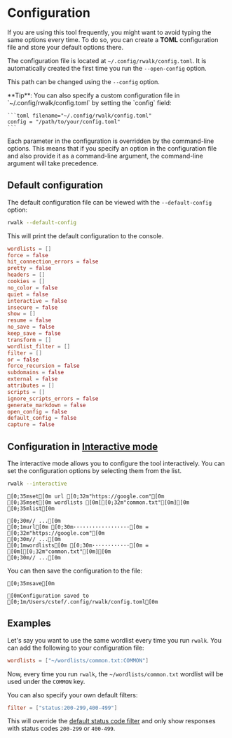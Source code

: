 
# Configuration

If you are using this tool frequently, you might want to avoid typing the same options every time. 
To do so, you can create a **TOML** configuration file and store your default options there.

The configuration file is located at `~/.config/rwalk/config.toml`. It is automatically created the first time you run the `--open-config` option.

This path can be changed using the `--config` option.

<Callout>
    **Tip**: You can also specify a custom configuration file in `~/.config/rwalk/config.toml` by setting the `config` field:

    ```toml filename="~/.config/rwalk/config.toml"
    config = "/path/to/your/config.toml"
    ```
</Callout>

Each parameter in the configuration is overridden by the command-line options. This means that if you specify an option in the configuration file and also provide it as a command-line argument, the command-line argument will take precedence.

## Default configuration

The default configuration file can be viewed with the `--default-config` option:

```bash copy
rwalk --default-config
```

This will print the default configuration to the console.

```toml filename="~/.config/rwalk/config.toml" copy
wordlists = []
force = false
hit_connection_errors = false
pretty = false
headers = []
cookies = []
no_color = false
quiet = false
interactive = false
insecure = false
show = []
resume = false
no_save = false
keep_save = false
transform = []
wordlist_filter = []
filter = []
or = false
force_recursion = false
subdomains = false
external = false
attributes = []
scripts = []
ignore_scripts_errors = false
generate_markdown = false
open_config = false
default_config = false
capture = false
```

## Configuration in [Interactive mode](interactive.mdx)

The interactive mode allows you to configure the tool interactively. You can set the configuration options by selecting them from the list.

```bash copy
rwalk --interactive
```

```ansi copy
[0;35mset[0m url [0;32m"https://google.com"[0m
[0;35mset[0m wordlists [0m[[0;32m"common.txt"[0m][0m
[0;35mlist[0m
```

```ansi
[0;30m// ...[0m
[0;1murl[0m [0;30m··················[0m = [0;32m"https://google.com"[0m
[0;30m// ...[0m
[0;1mwordlists[0m [0;30m············[0m = [0m[[0;32m"common.txt"[0m][0m
[0;30m// ...[0m
```

You can then save the configuration to the file:

```ansi copy
[0;35msave[0m
```

```ansi
[0mConfiguration saved to [0;1m/Users/cstef/.config/rwalk/config.toml[0m
```

## Examples

Let's say you want to use the same wordlist every time you run `rwalk`. You can add the following to your configuration file:

```toml filename="~/.config/rwalk/config.toml" copy
wordlists = ["~/wordlists/common.txt:COMMON"]
```

Now, every time you run `rwalk`, the `~/wordlists/common.txt` wordlist will be used under the `COMMON` key.

You can also specify your own default filters:

```toml filename="~/.config/rwalk/config.toml" copy
filter = ["status:200-299,400-499"]
```

This will override the [default status code filter](https://docs.rs/rwalk/latest/rwalk/utils/constants/constant.DEFAULT_STATUS_CODES.html#) and only show responses with status codes `200-299` or `400-499`.
